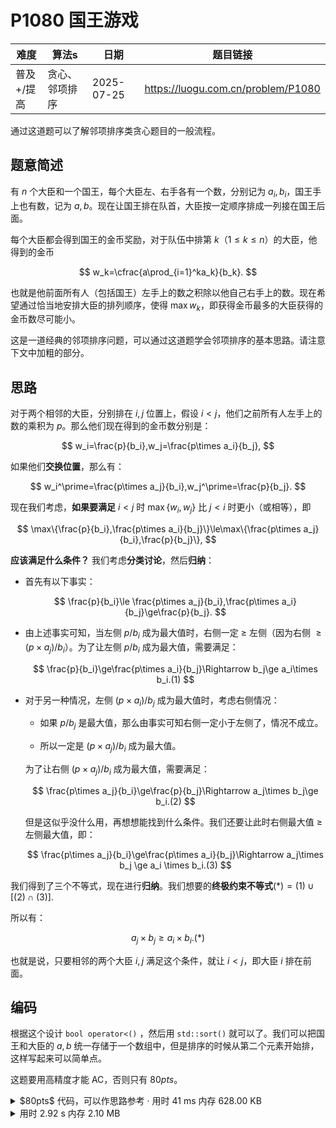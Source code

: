 
# P1080 国王游戏

| 难度                                   | 算法s          | 日期       | 题目链接                           |
| -------------------------------------- | -------------- | ---------- | ---------------------------------- |
| <ColorDot color='#52c41a' />普及+/提高 | 贪心、邻项排序 | 2025-07-25 | https://luogu.com.cn/problem/P1080 |

通过这道题可以了解邻项排序类贪心题目的一般流程。

## 题意简述

有 $n$ 个大臣和一个国王，每个大臣左、右手各有一个数，分别记为 $a_i,b_i$，国王手上也有数，记为 $a,b$。现在让国王排在队首，大臣按一定顺序排成一列接在国王后面。

每个大臣都会得到国王的金币奖励，对于队伍中排第 $k$（$1\le k\le n$）的大臣，他得到的金币

$$
w_k=\cfrac{a\prod_{i=1}^ka_k}{b_k}.
$$

也就是他前面所有人（包括国王）左手上的数之积除以他自己右手上的数。现在希望通过恰当地安排大臣的排列顺序，使得 $\max w_k$，即获得金币最多的大臣获得的金币数尽可能小。

这是一道经典的邻项排序问题，可以通过这道题学会邻项排序的基本思路。请注意下文中加粗的部分。

## 思路

对于两个相邻的大臣，分别排在 $i,j$ 位置上，假设 $i\lt j$，他们之前所有人左手上的数的乘积为 $p$。那么他们现在得到的金币数分别是：

$$
w_i=\frac{p}{b_i},w_j=\frac{p\times a_i}{b_j},
$$

如果他们**交换位置**，那么有：

$$
w_i^\prime=\frac{p\times a_j}{b_i},w_j^\prime=\frac{p}{b_j}.
$$

现在我们考虑，**如果要满足** $i\lt j$ 时 $\max\{w_i,w_j\}$ 比 $j<i$ 时更小（或相等），即

$$
\max\{\frac{p}{b_i},\frac{p\times a_i}{b_j}\}\le\max\{\frac{p\times a_j}{b_i},\frac{p}{b_j}\},
$$

**应该满足什么条件？** 我们考虑**分类讨论**，然后**归纳**：

- 首先有以下事实：
  
  $$
  \frac{p}{b_i}\le \frac{p\times a_j}{b_i},\frac{p\times a_i}{b_j}\ge\frac{p}{b_j}.
  $$

- 由上述事实可知，当左侧 $p/b_i$ 成为最大值时，右侧一定 $\ge$ 左侧（因为右侧 $\ge(p\times a_j)/b_i$）。为了让左侧 $p/b_i$ 成为最大值，需要满足：
  
  $$
  \frac{p}{b_i}\ge\frac{p\times a_i}{b_j}\Rightarrow b_j\ge a_i\times b_i.(1)
  $$

- 对于另一种情况，左侧 $(p\times a_i)/b_j$ 成为最大值时，考虑右侧情况：
  
  - 如果 $p/b_j$ 是最大值，那么由事实可知右侧一定小于左侧了，情况不成立。
  
  - 所以一定是 $(p\times a_j)/b_i$ 成为最大值。
  
  为了让右侧 $(p\times a_j)/b_i$ 成为最大值，需要满足：
  
  $$
  \frac{p\times a_j}{b_i}\ge\frac{p}{b_j}\Rightarrow a_j\times b_j\ge b_i.(2)
  $$
  
  但是这似乎没什么用，再想想能找到什么条件。我们还要让此时右侧最大值 $\ge$ 左侧最大值，即：
  
  $$
  \frac{p\times a_j}{b_i}\ge\frac{p\times a_i}{b_j}\Rightarrow a_j\times b_j \ge a_i \times b_i.(3)
  $$

我们得到了三个不等式，现在进行**归纳**。我们想要的**终极约束不等式**$(*)=(1)\cup[(2)\cap(3)].$ 

所以有：

$$
a_j\times b_j\ge a_i\times b_i.(*)
$$

也就是说，只要相邻的两个大臣 $i,j$ 满足这个条件，就让 $i\lt j$，即大臣 $i$ 排在前面。

## 编码

根据这个设计 `bool operator<()` ，然后用 `std::sort()` 就可以了。我们可以把国王和大臣的 $a,b$ 统一存储于一个数组中，但是排序的时候从第二个元素开始排，这样写起来可以简单点。

这题要用高精度才能 AC，否则只有 $80pts$。

<details>
<summary>$80pts$ 代码，可以作思路参考 · 用时 41 ms 内存 628.00 KB</summary>
```cpp showLineNumbers
/*
* P1080 [NOIP 2012 提高组] 国王游戏
*/
#include <bits/stdc++.h>
using namespace std;
typedef unsigned long long ull;
const int MAXN = 1000;
struct Minister {
    ull a, b;
    bool operator<(const Minister& another) {
        return a * b < another.a * another.b;
    }
} mn[MAXN + 1];
int main() {
    int n;
    cin >> n;
    for (int i = 0; i <= n; i++) {
        cin >> mn[i].a >> mn[i].b;
    }
    sort(mn + 1, mn + n + 1);
    ull ans = 0, p = mn[0].a;
    for (int i = 1; i <= n;i++) {
        ans = max(ans, p / mn[i].b);
        p *= mn[i].a;
    }
    cout << ans;
    return 0;
}
```
</details>

<details>
<summary>用时 2.92 s 内存 2.10 MB</summary>
```cpp showLineNumbers
/*
* P1080 [NOIP 2012 提高组] 国王游戏
* __uint128_t 拼尽全力无法战胜
*/
#include <bits/stdc++.h>
using namespace std;
typedef unsigned long long ull;
const int MAXN = 1e4;
unsigned Log2[10000 + 1];
class BigNumber {
    static const unsigned MAX = 1e5;
    static const unsigned BASE = 1e4;
    unsigned num[MAX + 1];
    int len = 0;
    void solveLen(int max) {
        for (int i = max - 1; i >= 0; i--) {
            if (num[i]) {
                len = i + 1;
                return;
            }
        }
    }
public:
    BigNumber(ull x) {
        memset(num, 0, (MAX + 1) * sizeof(unsigned));
        while (x) {
            num[len] = x % BASE, x /= BASE;
            len++;
        }
    }
    void write() const {
        for (int i = len - 1; i >= 0; i--) {
            if (i < len - 1) {
                if (num[i] < 10) printf("000");
                else if (num[i] < 100) printf("00");
                else if (num[i] < 1000) printf("0");
            }
            printf("%d", num[i]);
        }
        if (len == 0) putchar('0');
    }
    // 数运算
    BigNumber operator*(const unsigned another) const {
        BigNumber res(0);
        int lenAnother = ceil(Log2[another] / Log2[BASE]) + 1;
        for (int i = 0; i < len; i++) {
            res.num[i] = num[i] * another;
        }
        for (int i = 0; i < len + lenAnother - 1; i++) {
            res.num[i + 1] += res.num[i] / BASE;
            res.num[i] %= BASE;
        }
        res.solveLen(len + lenAnother);
        return res;
    }
    friend BigNumber operator*(unsigned a, BigNumber b) {
        return b * a;
    }
    BigNumber operator/(const unsigned another) const {
        BigNumber res(0);
        unsigned tmp[MAX + 1];
        memset(tmp, 0, (MAX + 1) * sizeof(unsigned));
        unsigned tcnt = 0, remainder = 0;
        bool start = false;
        for (int i = len - 1; i >= 0; i--) {
            if ((num[i] + remainder) / another) {
                start = true;
                tmp[tcnt] = (num[i] + remainder) / another;
            }
            remainder = (num[i] + remainder) % another;
            remainder *= BASE;
            if (start) tcnt++;
        }
        for (int i = 0; i < tcnt; i++) {
            res.num[tcnt - i - 1] = tmp[i];
        }
        res.len = tcnt;
        return res;
    }
    // 比较
    bool operator<(const BigNumber& another) const {
        if (len != another.len) return len < another.len;
        for (int i = len - 1; i >= 0; i--) {
            if (num[i] < another.num[i]) return true;
            else if (num[i] > another.num[i]) return false;
        }
        return false;
    }
};
// 大臣
struct Minister {
    unsigned a, b;
    bool operator<(const Minister& another) {
        return a * b < another.a * another.b;
    }
} mn[MAXN + 1];
unsigned read() {
    char ch = getchar();
    while (not isdigit(ch)) ch = getchar();
    unsigned res = 0;
    while (isdigit(ch)) {
        res = (res << 1) + (res << 3) + (ch ^ 48);
        ch = getchar();
    }
    return res;
}
char str[50];
int scnt = 1;
int main() {
    for (int i = 1; i <= 10000; i++) {
        Log2[i] = Log2[i >> 1] + 1;
    }
    int n = read();
    for (int i = 0; i <= n; i++) {
        mn[i].a = read(), mn[i].b = read();
    }
    sort(mn + 1, mn + n + 1);
    BigNumber ans = 0, p = mn[0].a;
    for (int i = 1; i <= n; i++) {
        ans = max(ans, p / mn[i].b);
        p = p * mn[i].a;
    }
    ans.write();
    return 0;
}
```
</details>